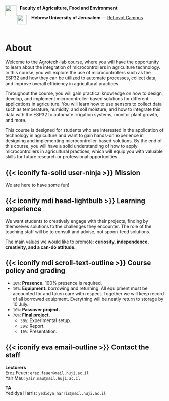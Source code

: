 <img src="/archive/logo/faculty-logo.png" width="35" style='vertical-align:sub;' align="left">&nbsp; **Faculty of Agriculture, Food and Environment**  

<img src="/archive/logo/huji-gray.png" width="30" style='vertical-align:top;' align="left">&nbsp; &nbsp;**Hebrew University of Jerusalem** --- [Rehovot Campus](https://goo.gl/maps/3SSsJPW3sCqpdPqCA)

<br>

# About {.unnumbered}

Welcome to the Agrotech-lab course, where you will have the opportunity to learn about the integration of microcontrollers in agriculture technology. In this course, you will explore the use of microcontrollers such as the ESP32 and how they can be utilized to automate processes, collect data, and improve overall efficiency in agricultural practices.

Throughout the course, you will gain practical knowledge on how to design, develop, and implement microcontroller-based solutions for different applications in agriculture. You will learn how to use sensors to collect data such as temperature, humidity, and soil moisture, and how to integrate this data with the ESP32 to automate irrigation systems, monitor plant growth, and more.

This course is designed for students who are interested in the application of technology in agriculture and want to gain hands-on experience in designing and implementing microcontroller-based solutions. By the end of this course, you will have a solid understanding of how to apply microcontrollers in agricultural practices, which will equip you with valuable skills for future research or professional opportunities.

## {{< iconify fa-solid user-ninja >}} Mission

We are here to have some fun!

## {{< iconify mdi head-lightbulb >}} Learning experience

We want students to creatively engage with their projects, finding by themselves solutions to the challenges they encounter. The role of the teaching staff will be to consult and advise, not spoon-feed solutions.

The main values we would like to promote: **curiosity, independence, creativity, and a can-do attitude.**

## {{< iconify mdi scroll-text-outline >}} Course policy and grading

* `10%`: **Presence.** 100% presence is required.
* `10%`: **Equipment:** borrowing and returning. All equipment must be accounted for and taken care with respect. Together we will keep record of all borrowed equipment. Everything will be neatly return to storage by 10 July.
* `10%`: **Passover project.**
* `70%`: **Final project.**
  * `30%`: Experimental setup.
  * `30%`: Report.
  * `10%`: Presentation.

## {{< iconify eva email-outline >}} Contact the staff

**Lecturers**  
Erez Feuer: `erez.feuer@mail.huji.ac.il`  
Yair Mau: `yair.mau@mail.huji.ac.il`

**TA**  
Yedidya Harris: `yedidya.harris@mail.huji.ac.il`  